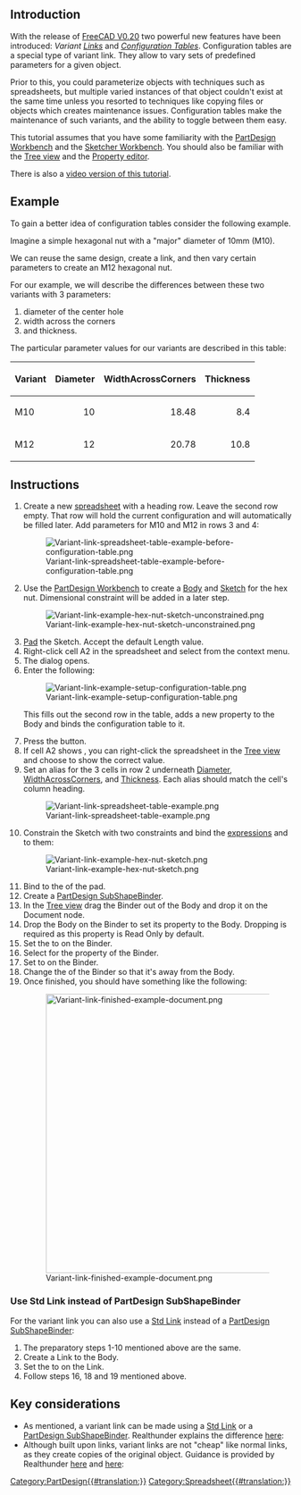 <languages/>

{{TutorialInfo
|Topic=Using Configuration Tables
|Level=Beginner
|Time=30 minutes
|Author=Gbroques
|FCVersion=0.20
|Files=[https://forum.freecad.org/download/file.php?id=270593 ConfigurationTableExample.FCStd]
}}

==Introduction==

With the release of [[Release_notes_0.20#Spreadsheet_Workbench|FreeCAD V0.20]] two powerful new features have been introduced: ''Variant [[Std_LinkMake|Links]]'' and ''[https://forum.freecad.org/viewtopic.php?f=17&t=42183 Configuration Tables]''. Configuration tables are a special type of variant link. They allow to vary sets of predefined parameters for a given object.

Prior to this, you could parameterize objects with techniques such as spreadsheets, but multiple varied instances of that object couldn't exist at the same time unless you resorted to techniques like copying files or objects which creates maintenance issues. Configuration tables make the maintenance of such variants, and the ability to toggle between them easy.

This tutorial assumes that you have some familiarity with the [[PartDesign_Workbench|PartDesign Workbench]] and the [[Sketcher_Workbench|Sketcher Workbench]]. You should also be familiar with the [[Tree view|Tree view]] and the [[Property_editor|Property editor]].

There is also a [https://www.youtube.com/watch?v=m9C_ahIVKOI video version of this tutorial].

==Example==

To gain a better idea of configuration tables consider the following example.

Imagine a simple hexagonal nut with a "major" diameter of 10mm (M10).

We can reuse the same design, create a link, and then vary certain parameters to create an M12 hexagonal nut.

For our example, we will describe the differences between these two variants with 3 parameters:
# diameter of the center hole
# width across the corners
# and thickness.

The particular parameter values for our variants are described in this table:

{| class="wikitable"
|-
! Variant !! Diameter !! WidthAcrossCorners !! Thickness
|-
| M10 || style="text-align:right;" | 10 || style="text-align:right;" | 18.48 || style="text-align:right;" | 8.4
|-
| M12 || style="text-align:right;" | 12 || style="text-align:right;" | 20.78 || style="text-align:right;" | 10.8
|}

==Instructions==

# Create a new [[Spreadsheet_CreateSheet|spreadsheet]] with a heading row. Leave the second row empty. That row will hold the current configuration and will automatically be filled later. Add parameters for M10 and M12 in rows 3 and 4: <p>[[File:Variant-link-spreadsheet-table-example-before-configuration-table.png]]</p>
# Use the [[PartDesign_Workbench|PartDesign Workbench]] to create a [[PartDesign_Body|Body]] and [[PartDesign_NewSketch|Sketch]] for the hex nut. Dimensional constraint will be added in a later step. <p>[[File:Variant-link-example-hex-nut-sketch-unconstrained.png]]</p>
# [[PartDesign_Pad|Pad]] the Sketch. Accept the default Length value.
# Right-click cell A2 in the spreadsheet and select {{MenuCommand|Configuration table...}} from the context menu.
# The {{MenuCommand|Setup Configuration Table}} dialog opens.
# Enter the following: <p>[[File:Variant-link-example-setup-configuration-table.png]]</p> This fills out the second row in the table, adds a new {{PropertyData|Configuration}} property to the Body and binds the configuration table to it.
# Press the {{Button|OK}} button.
# If cell A2 shows {{Value|#PENDING}}, you can right-click the spreadsheet in the [[Tree_view|Tree view]] and choose {{MenuCommand|Recompute object}} to show the correct value.
# Set an alias for the 3 cells in row 2 underneath <u>Diameter</u>, <u>WidthAcrossCorners</u>, and <u>Thickness</u>. Each alias should match the cell's column heading. <p>[[File:Variant-link-spreadsheet-table-example.png]]</p>
# Constrain the Sketch with two constraints and bind the [[Expressions|expressions]] {{Value|Spreadsheet.Diameter}} and {{Value|Spreadsheet.WidthAcrossCorners}} to them: <p>[[File:Variant-link-example-hex-nut-sketch.png]]</p>
# Bind {{Value|Spreadsheet.Thickness}} to the {{PropertyData|Length}} of the pad.
# Create a [[PartDesign_SubShapeBinder|PartDesign SubShapeBinder]].
# In the [[Tree_view|Tree view]] drag the Binder out of the Body and drop it on the Document node.
# Drop the Body on the Binder to set its {{PropertyData|Support}} property to the Body. Dropping is required as this property is Read Only by default.
# Set the {{PropertyData|Bind Copy on Change}} to {{Value|Enabled}} on the Binder.
# Select {{Value|M12}} for the {{PropertyData|Configuration}} property of the Binder.
# Set {{PropertyView|Use Binder Style}} to {{FALSE}} on the Binder.
# Change the {{PropertyData|Placement}} of the Binder so that it's away from the Body. 
# Once finished, you should have something like the following: <p>[[File:Variant-link-finished-example-document.png|500px]]</p>

===Use Std Link instead of PartDesign SubShapeBinder===

For the variant link you can also use a [[Std_LinkMake|Std Link]] instead of a [[PartDesign_SubShapeBinder|PartDesign SubShapeBinder]]:
# The preparatory steps 1-10 mentioned above are the same.
# Create a Link to the Body.
# Set the {{PropertyData|Link Copy On Change}} to {{Value|Enabled}} on the Link.
# Follow steps 16, 18 and 19 mentioned above.

==Key considerations==

* As mentioned, a variant link can be made using a [[Std_LinkMake|Std Link]] or a [[PartDesign_SubShapeBinder|PartDesign SubShapeBinder]]. Realthunder explains the difference [https://forum.freecad.org/viewtopic.php?f=17&t=42183 here]: <p>{{quote|text=Instead of duplicating the linked object with all its hierarchy, the [[PartDesign_SubShapeBinder|SubShapeBinder]] will make a flattened copy of the mutated object. Another difference to Link is that the [[PartDesign_SubShapeBinder|SubShapeBinder]] will sync any changes of the original object back to the copy even if the configurations are different, while for Link, once copied, the two objects become independent.}}</p>
* Although built upon links, variant links are not "cheap" like normal links, as they create copies of the original object. Guidance is provided by Realthunder [https://forum.freecad.org/viewtopic.php?p=532130#p532130 here] and [https://forum.freecad.org/viewtopic.php?p=358582#p358582 here]: <p>{{quote|text=[When] using Link for alternative configurations, you'll need to realize that it makes a copy of the original object... it would be better to create a single 'variant' link for each [variant] to avoid unnecessary duplicates. Or better, use SubShapeBinder... And again, create one [[PartDesign_SubShapeBinder|SubShapeBinder]] for each configuration.}}</p>


{{Clear}}
[[Category:PartDesign{{#translation:}}]]
[[Category:Spreadsheet{{#translation:}}]]